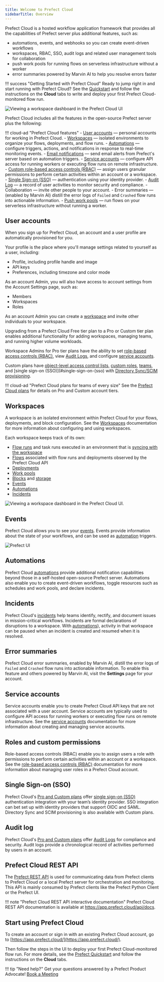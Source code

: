 ```yaml
---
title: Welcome to Prefect Cloud
sidebarTitle: Overview
---
```



Prefect Cloud is a hosted workflow application framework that provides all the capabilities of Prefect server plus additional features, such as:

- automations, events, and webhooks so you can create event-driven workflows
- workspaces, RBAC, SSO, audit logs and related user management tools for collaboration
- push work pools for running flows on serverless infrastructure without a worker
- error summaries powered by Marvin AI to help you resolve errors faster

!!! success "Getting Started with Prefect Cloud"
    Ready to jump right in and start running with Prefect Cloud? See the [Quickstart](/2.16.9/getting-started/quickstart/) and follow the instructions on the **Cloud** tabs to write and deploy your first Prefect Cloud-monitored flow run.

![Viewing a workspace dashboard in the Prefect Cloud UI](/2.16.9/img/ui/cloud-dashboard.png)

Prefect Cloud includes all the features in the open-source Prefect server plus the following:

!!! cloud-ad "Prefect Cloud features"
    - [User accounts](#user-accounts) &mdash; personal accounts for working in Prefect Cloud.
    - [Workspaces](/2.16.9/cloud/workspaces/) &mdash; isolated environments to organize your flows, deployments, and flow runs.
    - [Automations](/2.16.9/cloud/automations/) &mdash; configure triggers, actions, and notifications in response to real-time monitoring events.
    - [Email notifications](/2.16.9/cloud/automations/) &mdash; send email alerts from Prefect's server based on automation triggers.
    - [Service accounts](/2.16.9/cloud/users/service-accounts/) &mdash; configure API access for running workers or executing flow runs on remote infrastructure.
    - [Custom role-based access controls (RBAC)](/2.16.9/cloud/users/roles/) &mdash; assign users granular permissions to perform certain activities within an account or a workspace.
    - [Single Sign-on (SSO)](/2.16.9/cloud/users/sso/) &mdash; authentication using your identity provider.
    - [Audit Log](/2.16.9/cloud/users/audit-log/) &mdash; a record of user activities to monitor security and compliance.
    - Collaboration &mdash; invite other people to your account.
    - Error summaries  &mdash; (enabled by Marvin AI) distill the error logs of `Failed` and `Crashed` flow runs into actionable information.
    - [Push work pools](/2.16.9/guides/deployment/push-work-pools/) &mdash; run flows on your serverless infrastructure without running a worker.

## User accounts

When you sign up for Prefect Cloud, an account and a user profile are automatically provisioned for you.

Your profile is the place where you'll manage settings related to yourself as a user, including:

- Profile, including profile handle and image
- API keys
- Preferences, including timezone and color mode

As an account Admin, you will also have access to account settings from the Account Settings page, such as:

- Members
- Workspaces
- Roles

As an account Admin you can create a [workspace](#workspaces) and invite other individuals to your workspace.

Upgrading from a Prefect Cloud Free tier plan to a Pro or Custom tier plan enables additional functionality for adding workspaces, managing teams, and running higher volume workloads.

Workspace Admins for Pro tier plans have the ability to set [role-based access controls (RBAC)](#roles-and-custom-permissions), view [Audit Logs](#audit-log), and configure [service accounts](#service-accounts).

Custom plans have [object-level access control lists](/2.16.9/cloud/users/object-access-control-lists/), [custom roles](/2.16.9/cloud/users/roles/), [teams](/2.16.9/cloud/users/teams/), and [single sign-on (SSO)](#single-sign-on-(sso) with [Directory Sync/SCIM provisioning](/2.16.9/cloud/users/sso/#scim-provisioning).

!!! cloud-ad "Prefect Cloud plans for teams of every size"
    See the [Prefect Cloud plans](https://www.prefect.io/pricing/) for details on Pro and Custom account tiers.

## Workspaces

A workspace is an isolated environment within Prefect Cloud for your flows, deployments, and block configuration.
See the [Workspaces](/2.16.9/cloud/workspaces/) documentation for more information about configuring and using workspaces.

Each workspace keeps track of its own:

- [Flow runs](/2.16.9/concepts/flows/) and task runs executed in an environment that is [syncing with the workspace](/2.16.9/cloud/workspaces/)
- [Flows](/2.16.9/concepts/flows/) associated with flow runs and deployments observed by the Prefect Cloud API
- [Deployments](/2.16.9/concepts/deployments/)
- [Work pools](/2.16.9/concepts/work-pools/)
- [Blocks](/2.16.9/concepts/blocks/) and [storage](/2.16.9/concepts/storage/)
- [Events](/2.16.9/cloud/events/)
- [Automations](/2.16.9/concepts/automations/)
- [Incidents](/2.16.9/cloud/incidents/)

![Viewing a workspace dashboard in the Prefect Cloud UI.](/2.16.9/img/ui/cloud-new-workspace.png)

## Events

Prefect Cloud allows you to see your [events](/2.16.9/cloud/events/). Events provide information about the state of your workflows, and can be used as [automation](/2.16.9/concepts/automations/) triggers.

![Prefect UI](/2.16.9/img/ui/event-feed.png)

## Automations

Prefect Cloud [automations](/2.16.9/concepts/automations/) provide additional notification capabilities beyond those in a self-hosted open-source Prefect server.
Automations also enable you to create event-driven workflows, toggle resources such as schedules and work pools, and declare incidents.

## Incidents <span class="badge pro"></span> <span class="badge custom"></span>

Prefect Cloud's [incidents](/2.16.9/cloud/incidents/) help teams identify, rectify, and document issues in mission-critical workflows.
Incidents are formal declarations of disruptions to a workspace.
With [automations](/2.16.9/cloud/incidents/#incident-automations)), activity in that workspace can be paused when an incident is created and resumed when it is resolved.

## Error summaries

Prefect Cloud error summaries, enabled by Marvin AI, distill the error logs of `Failed` and `Crashed` flow runs into actionable information.
To enable this feature and others powered by Marvin AI, visit the **Settings** page for your account.

## Service accounts <span class="badge pro"></span> <span class="badge custom"></span>

Service accounts enable you to create Prefect Cloud API keys that are not associated with a user account.
Service accounts are typically used to configure API access for running workers or executing flow runs on remote infrastructure.
See the [service accounts](/2.16.9/cloud/users/service-accounts/) documentation for more information about creating and managing service accounts.

## Roles and custom permissions <span class="badge pro"> </span><span class="badge custom"></span>

Role-based access controls (RBAC) enable you to assign users a role with permissions to perform certain activities within an account or a workspace.
See the [role-based access controls (RBAC)](/2.16.9/cloud/users/roles/) documentation for more information about managing user roles in a Prefect Cloud account.

## Single Sign-on (SSO) <span class="badge pro"></span> <span class="badge custom"></span>

Prefect Cloud's [Pro and Custom plans](https://www.prefect.io/pricing) offer [single sign-on (SSO)](/2.16.9/cloud/users/sso/) authentication integration with your team’s identity provider.
SSO integration can bet set up with identity providers that support OIDC and SAML.
Directory Sync and SCIM provisioning is also available with Custom plans.

## Audit log <span class="badge pro"></span> <span class="badge custom"></span>

Prefect Cloud's [Pro and Custom plans](https://www.prefect.io/pricing) offer [Audit Logs](/2.16.9/cloud/users/audit-log/) for compliance and security.
Audit logs provide a chronological record of activities performed by users in an account.

## Prefect Cloud REST API

The [Prefect REST API](/2.16.9/api-ref/rest-api/) is used for communicating data from Prefect clients to Prefect Cloud or a local Prefect server for orchestration and monitoring.
This API is mainly consumed by Prefect clients like the Prefect Python Client or the Prefect UI.

!!! note "Prefect Cloud REST API interactive documentation"
    Prefect Cloud REST API documentation is available at <a href="https://app.prefect.cloud/api/docs" target="_blank">https://app.prefect.cloud/api/docs</a>.

## Start using Prefect Cloud

To create an account or sign in with an existing Prefect Cloud account, go to [https://app.prefect.cloud/](https://app.prefect.cloud/).

Then follow the steps in the UI to deploy your first Prefect Cloud-monitored flow run. For more details, see the [Prefect Quickstart](/2.16.9/getting-started/quickstart/) and follow the instructions on the **Cloud** tabs.

!!! tip "Need help?"
    Get your questions answered by a Prefect Product Advocate!
    [Book a Meeting](https://calendly.com/prefect-experts/prefect-product-advocates?utm_campaign=prefect_docs_cloud&utm_content=prefect_docs&utm_medium=docs&utm_source=docs)
